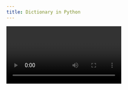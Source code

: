 ```yaml
---
title: Dictionary in Python
---
```


<Video id="2IsF7DEtVjg" />

<Steps>
  <Step>
    A dictionary in Python is a built-in data structure that stores data in **key–value pairs**. Unlike lists or tuples where elements are accessed using indices, dictionaries allow data retrieval directly using **keys**, making them highly efficient for lookups.

    ## Key Features of a Dictionary

    * Stores data as **key–value pairs**.

      Example:

      ```python
      data={1:'Navin',2:'kiran',4:'Harsh'}
      ```

      Here:

      * 1, 2, and 4 are keys
      * 'Navin', 'Kiran', 'Harsh' are values.
    * **Keys** must be:
      * **Immutable** → cannot be changed once defined (e.g., numbers, strings, tuples).
      * **Unique** → duplicate keys are not allowed.
    * **Values** can be of **any data type** and can be repeated.
    * Values are accessed using their keys, and index-based access is not allowed.
  </Step>

  <Step>
    ## Examples

    ### 1. Creating and Accessing Dictionary Values

    ```python
    data = {1: 'Navin', 2: 'Kiran', 4: 'Harsh'}

    print(data)       # {1: 'Navin', 2: 'Kiran', 4: 'Harsh'}
    print(data[4])    # 'Harsh'

    # Accessing a non-existent key will throw an error
    # print(data[3])  # KeyError: 3
    ```

    ### 2. Using the `get()` Method

    * The `get()` method is used to safely fetch values from a dictionary.
    * It returns None or a custom default value if the key is missing.

    ```python
    data = {1: 'Navin', 2: 'Kiran', 4: 'Harsh'}

    print(data.get(1))               # 'Navin'
    print(data.get(3))               # None
    print(data.get(3, 'Not found'))  # 'Not found'
    ```

    ### 3. Using `zip()` and `dict()`

    Dictionaries are often created by zipping two lists (keys and values) together.

    * `zip()` → Combines two lists element-wise into tuples.
    * `dict()` → Converts those tuples into key–value pairs inside a dictionary.

    ```python
    keys = ['Navin', 'Kiran', 'Harsh']
    values = ['Python', 'Java', 'JS']

    # Using zip
    zipped = zip(keys, values)
    print(list(zipped))
    # [('Navin', 'Python'), ('Kiran', 'Java'), ('Harsh', 'JS')]

    # Using dict
    data = dict(zip(keys, values))
    print(data)
    # {'Navin': 'Python', 'Kiran': 'Java', 'Harsh': 'JS'}
    ```

    ### 4. Adding and Deleting Items

    * **Add** → Assign a new key directly.
    * **Delete** → Use the del keyword.

    ```python
    data = {'Navin': 'Python', 'Kiran': 'Java', 'Harsh': 'JS'}

    # Adding a new key-value pair
    data['Monika'] = 'CS'
    print(data)
    # {'Navin': 'Python', 'Kiran': 'Java', 'Harsh': 'JS', 'Monika': 'CS'}

    # Deleting a key-value pair
    del data['Harsh']
    print(data)
    # {'Navin': 'Python', 'Kiran': 'Java', 'Monika': 'CS'}
    ```

    ### 5. Nested Dictionary

    Dictionaries can contain other dictionaries or lists as values.

    ```python
    prog = {
        'JS': 'Atom',
        'CS': 'VS',
        'Python': ['Pycharm', 'Sublime'],
        'Java': {'JSE': 'Netbeans', 'JEE': 'Eclipse'}
    }

    print(prog['JS'])          # 'Atom'
    print(prog['Python'])      # ['Pycharm', 'Sublime']
    print(prog['Python'][1])   # 'Sublime'
    print(prog['Java'])        # {'JSE': 'Netbeans', 'JEE': 'Eclipse'}
    print(prog['Java']['JEE']) # 'Eclipse'
    ```
  </Step>

  <Step>
    ## Summary

    * Dictionaries store data in **key–value** pairs.
    * Keys must be **immutable and unique**, while values can be anything.
    * Use `get()` to safely access values without errors.
    * You can build dictionaries using `dict()` and `zip()`.
    * Supports adding, deleting, and nesting for complex data structures.

    Dictionaries are one of Python’s most powerful and flexible data structures, making them essential for tasks like data representation, quick lookups, and configuration storage.
  </Step>
</Steps>
